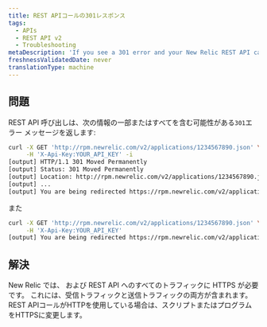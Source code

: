 ```yaml
---
title: REST APIコールの301レスポンス
tags:
  - APIs
  - REST API v2
  - Troubleshooting
metaDescription: 'If you see a 301 error and your New Relic REST API call uses HTTP, change your script or program to HTTPS.'
freshnessValidatedDate: never
translationType: machine
---
```


## 問題

REST API 呼び出しは、次の情報の一部またはすべてを含む可能性がある`301`エラー メッセージを返します:

```sh
curl -X GET 'http://rpm.newrelic.com/v2/applications/1234567890.json' \
     -H 'X-Api-Key:YOUR_API_KEY' -i
[output] HTTP/1.1 301 Moved Permanently
[output] Status: 301 Moved Permanently
[output] Location: http://rpm.newrelic.com/v2/applications/1234567890.json
[output] ...
[output] You are being redirected https://rpm.newrelic.com/v2/applications/1234567890.json
```

また

```sh
curl -X GET 'http://rpm.newrelic.com/v2/applications/1234567890.json' \
     -H 'X-Api-Key:YOUR_API_KEY'
[output] You are being redirected https://rpm.newrelic.com/v2/applications/1234567890.json
```

## 解決

New Relic では、 <InlinePopover type="apm" />および REST API へのすべてのトラフィックに HTTPS が必要です。 これには、受信トラフィックと送信トラフィックの両方が含まれます。 REST APIコールがHTTPを使用している場合は、スクリプトまたはプログラムをHTTPSに変更します。